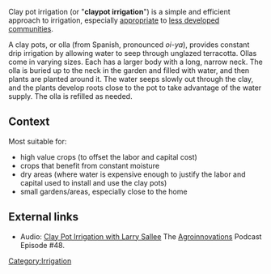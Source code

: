 Clay pot irrigation (or "'''claypot irrigation'''") is a simple and efficient approach to irrigation, especially [[appropriate]] to [[less developed communities]].

A clay pots, or olla (from Spanish, pronounced ''oi-ya''), provides constant drip irrigation by allowing water to seep through unglazed terracotta. Ollas come in varying sizes. Each has a larger body with a long, narrow neck. The olla is buried up to the neck in the garden and filled with water, and then plants are planted around it. The water seeps slowly out through the clay, and the plants develop roots close to the pot to take advantage of the water supply. The olla is refilled as needed. 

== Context ==

Most suitable for:
* high value crops (to offset the labor and capital cost)
* crops that benefit from constant moisture
* dry areas (where water is expensive enough to justify the labor and capital used to install and use the clay pots)
* small gardens/areas, especially close to the home

== External links ==

* Audio: [http://agroinnovations.com/index.php/en_us/multimedia/blogs/2009/04/episode-48-clay-pot-irrigation-with-larry-sallee/ Clay Pot Irrigation with Larry Sallee] The [[Agroinnovations]] Podcast Episode #48.

[[Category:Irrigation]]